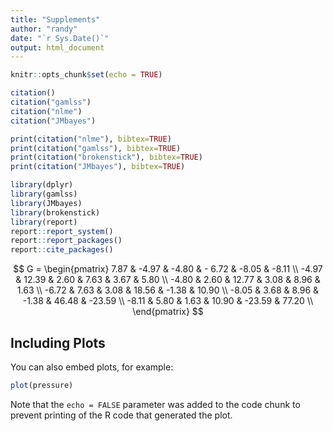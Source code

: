 ```yaml
---
title: "Supplements"
author: "randy"
date: "`r Sys.Date()`"
output: html_document
---
```


```r
knitr::opts_chunk$set(echo = TRUE)

citation()
citation("gamlss")
citation("nlme")
citation("JMbayes")

print(citation("nlme"), bibtex=TRUE)
print(citation("gamlss"), bibtex=TRUE)
print(citation("brokenstick"), bibtex=TRUE)
print(citation("JMbayes"), bibtex=TRUE)

library(dplyr)
library(gamlss)
library(JMbayes)
library(brokenstick)
library(report)
report::report_system()
report::report_packages()
report::cite_packages()
```

$$
G = \begin{pmatrix}
7.87 & -4.97 & -4.80 & - 6.72 & -8.05 & -8.11 \\
-4.97 & 12.39 & 2.60 & 7.63 & 3.67 & 5.80 \\
-4.80 & 2.60 & 12.77 & 3.08 & 8.96 & 1.63 \\
-6.72 & 7.63 & 3.08 &  18.56 & -1.38 & 10.90 \\
-8.05 & 3.68 & 8.96 & -1.38 & 46.48 & -23.59 \\
-8.11 & 5.80 & 1.63 & 10.90 & -23.59 & 77.20 \\
\end{pmatrix}
$$

## Including Plots

You can also embed plots, for example:

```r
plot(pressure)
```

Note that the `echo = FALSE` parameter was added to the code chunk to prevent printing of the R code that generated the plot.
